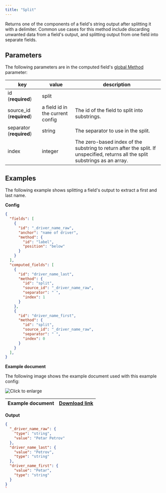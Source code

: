 ```yaml
---
title: "Split"
---
```


Returns one of the components of a field's string output after splitting it with a delimiter. Common use cases for this method include discarding unwanted data from a field's output, and splitting output from one field into separate fields.

## Parameters

The following parameters are in the computed field's [global Method](/senseml-reference/computed-field-methods/index-computed-field-methods#parameters) parameter: 

| key                       | value                            | description                                                                                                                    |
| ------------------------- | -------------------------------- | ------------------------------------------------------------------------------------------------------------------------------ |
| id (**required**)         | split                            |                                                                                                                                |
| source\_id (**required**) | a field id in the current config | The id of the field to split into substrings.                                                                                  |
| separator (**required**)  | string                           | The separator to use in the split.                                                                                             |
| index                     | integer                          | The zero-based index of the substring to return after the split. If unspecified, returns all the split substrings as an array. |

## Examples

The following example shows splitting a field's output to extract a first and last name.

**Config**

```JSON JSON 
{
  "fields": [
    {
      "id": "_driver_name_raw",
      "anchor": "name of driver",
      "method": {
        "id": "label",
        "position": "below"
      }
    }
  ],
  "computed_fields": [
    {
      "id": "driver_name_last",
      "method": {
        "id": "split",
        "source_id": "_driver_name_raw",
        "separator": " ",
        "index": 1
      }
    },
    {
      "id": "driver_name_first",
      "method": {
        "id": "split",
        "source_id": "_driver_name_raw",
        "separator": " ",
        "index": 0
      }
    }
  ],
}
```
**Example document**

The following image shows the example document used with this example config:

![Click to enlarge](/assets/v0/images/final/split.png)

| Example document | [Download link](https://raw.githubusercontent.com/sensible-hq/sensible-docs/main/readme-sync/assets/v0/pdfs/split.pdf) |
| ---------------- | ---------------------------------------------------------------------------------------------------------------------- |

**Output**

```JSON JSON 
{
  "_driver_name_raw": {
    "type": "string",
    "value": "Petar Petrov"
  },
  "driver_name_last": {
    "value": "Petrov",
    "type": "string"
  },
  "driver_name_first": {
    "value": "Petar",
    "type": "string"
  }
}
`